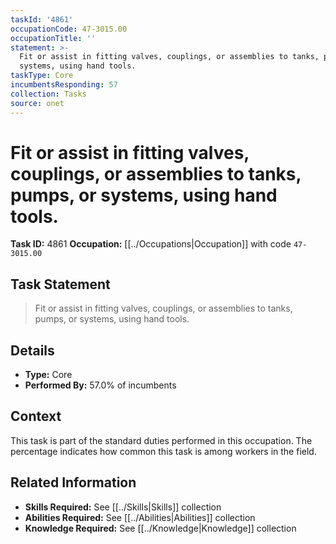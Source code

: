 ```yaml
---
taskId: '4861'
occupationCode: 47-3015.00
occupationTitle: ''
statement: >-
  Fit or assist in fitting valves, couplings, or assemblies to tanks, pumps, or
  systems, using hand tools.
taskType: Core
incumbentsResponding: 57
collection: Tasks
source: onet
---
```

# Fit or assist in fitting valves, couplings, or assemblies to tanks, pumps, or systems, using hand tools.

**Task ID:** 4861
**Occupation:** [[../Occupations|Occupation]] with code `47-3015.00`

## Task Statement

> Fit or assist in fitting valves, couplings, or assemblies to tanks, pumps, or systems, using hand tools.

## Details

- **Type:** Core
- **Performed By:** 57.0% of incumbents

## Context

This task is part of the standard duties performed in this occupation. The percentage indicates how common this task is among workers in the field.

## Related Information

- **Skills Required:** See [[../Skills|Skills]] collection
- **Abilities Required:** See [[../Abilities|Abilities]] collection
- **Knowledge Required:** See [[../Knowledge|Knowledge]] collection
